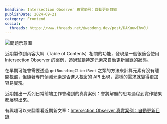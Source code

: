 ```yaml
---
headline: Intersection Observer 真實案例：自動更新目錄
publishDate: 2024-09-21
category: Frontend
social:
  threads: https://www.threads.net/@webdong.dev/post/DAKuuwIhv0U
---
```


![問題示意圖](problem-demo-1.webp '問題示意圖')

近期製作到內容大綱（Table of Contents）相關的功能，發現是一個很適合使用 Intersection Observer 的案例，透過監聽特定元素來自動更新目錄的狀態。

在早期可能會需要透過 `getBoundingClientRect` 之類的方法來計算元素有沒有離開視窗，但隨著專門偵測元素是否進入視窗的 API 出現，這樣的需求就變得更加容易實現。

近期推出一系列日常前端工作會碰到的真實案例：會將解題的思考過程到實作結果都展現出來。

有興趣可以來翻看看近期新文章：[Intersection Observer 真實案例：自動更新目錄](https://www.webdong.dev/post/real-use-case-of-intersection-observer-toc/)
